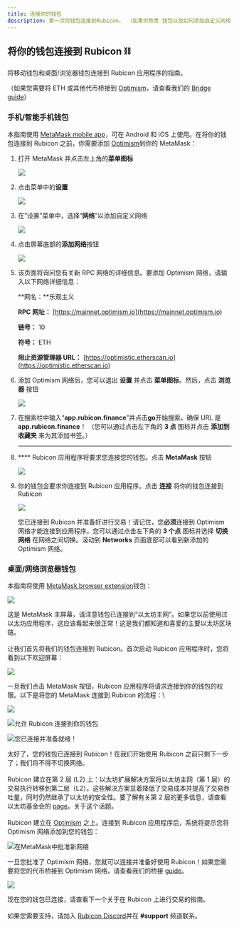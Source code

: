```yaml
---
title: 连接你的钱包
description: 第一次将钱包连接到Rubicon。 （如果你熟悉 钱包以及如何添加自定义网络，您可以跳过本指南）
---
```



## 将你的钱包连接到 Rubicon ⛓️

将移动钱包和桌面/浏览器钱包连接到 Rubicon 应用程序的指南。

（如果您需要将 ETH 或其他代币桥接到 [Optimism](https://www.optimism.io/)，请查看我们的 [Bridge guide](../bridge/bridging-to-optimism.md)）

### 手机/智能手机钱包

本指南使用 [MetaMask mobile app](https://metamask.io/download.html)，可在 Android 和 iOS 上使用。在将你的钱包连接到 Rubicon 之前，你需要添加 [Optimism](https://www.optimism.io/)到你的 MetaMask：

1. 打开 MetaMask 并点击左上角的**菜单图标**

    ![](</assets/image(110).png>)


2. 点击菜单中的**设置**

    ![](</assets/image(92).png>)


3. 在“设置”菜单中，选择“**网络**”以添加自定义网络

    ![](</assets/image(59).png>)


4. 点击屏幕底部的**添加网络**按钮

    ![](</assets/image(79).png>)


5. 该页面将询问您有关新 RPC 网络的详细信息。要添加 Optimism 网络，请输入以下网络详细信息：

    **网名：**乐观主义

    **RPC 网址：** [https://mainnet.optimism.io](https://mainnet.optimism.io)

    **链号：** 10

    **符号：** ETH

    **阻止资源管理器 URL：** [https://optimistic.etherscan.io](https://optimistic.etherscan.io)


6. 添加 Optimism 网络后，您可以退出 **设置** 并点击 **菜单图标**。然后，点击 **浏览器** 按钮

    ![](</assets/image(73).png>)


7. 在搜索栏中输入“**app.rubicon.finance**”并点击**go**开始搜索。确保 URL 是 **app.rubicon.finance**！ （您可以通过点击左下角的 **3 点** 图标并点击 **添加到收藏夹** 来为其添加书签。）

    ****
8. **** Rubicon 应用程序将要求您连接您的钱包。点击 **MetaMask** 按钮

    ![](</assets/image(116).png>)


9. 你的钱包会要求你连接到 Rubicon 应用程序。点击 **连接** 将你的钱包连接到 Rubicon

    ![](</assets/image(78).png>)



    您已连接到 Rubicon 并准备好进行交易！请记住，您**必须**连接到 Optimism 网络才能连接到应用程序。您可以通过点击左下角的 **3 个点** 图标并选择 **切换网络** 在网络之间切换。滚动到 **Networks** 页面底部可以看到新添加的 Optimism 网络。

### 桌面/网络浏览器钱包

本指南将使用 [MetaMask browser extension](https://metamask.io/download.html)钱包：

![](</assets/image(13).png>)

这是 MetaMask 主屏幕，请注意钱包已连接到“以太坊主网”。如果您以前使用过以太坊应用程序，这应该看起来很正常！这是我们都知道和喜爱的主要以太坊区块链。\
\
让我们首先将我们的钱包连接到 Rubicon。首次启动 Rubicon 应用程序时，您将看到以下欢迎屏幕：

![](</assets/image(103).png>)

一旦我们点击 MetaMask 按钮，Rubicon 应用程序将请求连接到你的钱包的权限。以下是将您的 MetaMask 连接到 Rubicon 的流程：\


![](</assets/image(51).png>)

![允许 Rubicon 连接到你的钱包](</assets/image(67).png>)

![您已连接并准备就绪！](</assets/image(43).png>)

太好了，您的钱包已连接到 Rubicon！在我们开始使用 Rubicon 之前只剩下一步了；我们将不得不切换网络。 \
\
Rubicon 建立在第 2 层 (L2) 上：以太坊扩展解决方案将以太坊主网（第 1 层）的交易执行转移到第二层（L2）。这些解决方案显着降低了交易成本并提高了交易吞吐量，同时仍然继承了以太坊的安全性。要了解有关第 2 层的更多信息，请查看以太坊基金会的 [page](https://ethereum.org/en/developers/docs/scaling/layer-2-rollups/)。关于这个话题。\
\
Rubicon 建立在 [Optimism](https://optimism.io/) 之上。连接到 Rubicon 应用程序后，系统将提示您将 Optimism 网络添加到您的钱包：

![在MetaMask中批准新网络](</assets/image(82).png>)

一旦您批准了 Optimism 网络，您就可以连接并准备好使用 Rubicon！如果您需要将您的代币桥接到 Optimism 网络，请查看我们的桥接 [guide](/docs/guides/bridge/bridging-to-optimism)。

![](</assets/image(61).png>)

现在您的钱包已连接，请查看下一个关于在 Rubicon 上进行交易的指南。\
\
如果您需要支持，请加入 [Rubicon Discord](https://discord.com/invite/E7pS24J)并在 **#support** 频道联系。